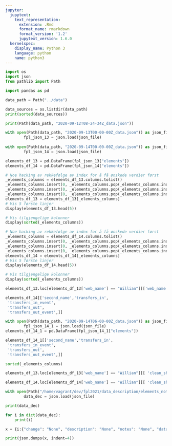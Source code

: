 ```yaml
---
jupyter:
  jupytext:
    text_representation:
      extension: .Rmd
      format_name: rmarkdown
      format_version: '1.2'
      jupytext_version: 1.6.0
  kernelspec:
    display_name: Python 3
    language: python
    name: python3
---
```


```python
import os
import json
from pathlib import Path

import pandas as pd
```

```python
data_path = Path("../data")

data_sources = os.listdir(data_path)
print(sorted(data_sources))
```

```python
print(Path(data_path, "2020-09-12T08-24-34Z_data.json"))
```

```python
with open(Path(data_path, "2020-09-13T00-00-00Z_data.json")) as json_file:
        fpl_json_13 = json.load(json_file)
        
with open(Path(data_path, "2020-09-14T00-00-00Z_data.json")) as json_file:
        fpl_json_14 = json.load(json_file)
```

```python
elements_df_13 = pd.DataFrame(fpl_json_13["elements"])
elements_df_14 = pd.DataFrame(fpl_json_14["elements"])
```

```python
# Noe hacking av rekkefølge av index for å få ønskede verdier først
_elements_columns = elements_df_13.columns.tolist()
_elements_columns.insert(0, _elements_columns.pop(_elements_columns.index("team")))
_elements_columns.insert(0, _elements_columns.pop(_elements_columns.index("first_name")))
_elements_columns.insert(0, _elements_columns.pop(_elements_columns.index("second_name")))
elements_df_13 = elements_df_13[_elements_columns]
# Vis 5 første linjer
display(elements_df_13.head(5))

# Vis tilgjengelige kolonner
display(sorted(_elements_columns))
```

```python
# Noe hacking av rekkefølge av index for å få ønskede verdier først
_elements_columns = elements_df_14.columns.tolist()
_elements_columns.insert(0, _elements_columns.pop(_elements_columns.index("team")))
_elements_columns.insert(0, _elements_columns.pop(_elements_columns.index("first_name")))
_elements_columns.insert(0, _elements_columns.pop(_elements_columns.index("second_name")))
elements_df_14 = elements_df_14[_elements_columns]
# Vis 5 første linjer
display(elements_df_14.head(5))

# Vis tilgjengelige kolonner
display(sorted(_elements_columns))
```

```python
elements_df_13.loc[elements_df_13['web_name'] == "Willian"][['web_name', 'assists']].head(20)
```

```python
elements_df_14[['second_name','transfers_in',
 'transfers_in_event',
 'transfers_out',
 'transfers_out_event',]]
```

```python
with open(Path(data_path, "2020-09-14T06-00-00Z_data.json")) as json_file:
        fpl_json_14_1 = json.load(json_file)
elements_df_14_1 = pd.DataFrame(fpl_json_14_1["elements"])
```

```python
elements_df_14_1[['second_name','transfers_in',
 'transfers_in_event',
 'transfers_out',
 'transfers_out_event',]]
```

```python
sorted(_elements_columns)
```

```python
elements_df_13.loc[elements_df_13['web_name'] == "Willian"][[ 'clean_sheets']].head(20)
```

```python
elements_df_14.loc[elements_df_14['web_name'] == "Willian"][[ 'clean_sheets']].head(20)
```

```python
with open(Path("/home/vagrant/dev/fpl2021/data_description/elements_notes.json")) as json_file:
        data_dec = json.load(json_file)
```

```python
print(data_dec)
```

```python
for i in dict(data_dec):
    print(i)
```

```python
x = {i:{"change": "None", "description": "None", "notes": "None", "data_type": "None", "Calculated": "None"} for i in sorted(_elements_columns)}
```

```python
print(json.dumps(x, indent=4))
```

```python

```
